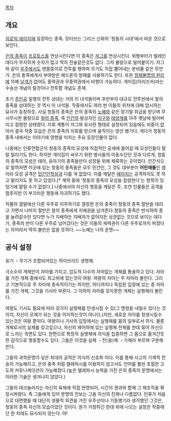 [[목차]]

== 개요 ==
[[히로익 에이지]]에 등장하는 종족. 모티브는 그리스 신화의 '청동의 시대'에서 따온 것으로 보인다.

[[은의 종족]]이 [[프로토스]]를 연상시킨다면 이 종족은 [[저그]]를 연상시킨다. 외형부터가 벌레인데다가 무지하게 숫자가 많고 딱히 전술같은것도 없다. 그저 물량으로 밀어붙이기. 저그와 같이 [[우주]]에서도 맨몸뚱이로 전투를 행하며 무기도 직접 뿜어내는 분비물 같은 무언가. 은의 종족에게서 부여받은 헤드론의 방패를 사용하기도 한다. 또한 [[뮤탈리스크|정체불명의 원리]]에 의해 [[날개]]가 없어도 중력권과 무중력권에서 비행이 가능하다. 개미집(아리즈카)라는 수송선 개념의 탈것이나 전투함 개념도 존재.

초기 [[주인공]] 일행의 전투 상대는 거의 이 녀석들이며 후반부의 대규모 전투씬에서 철의 종족을 상대하는 것 역시 이 녀석들. 작중에서도 여러 번 이들의 위치에 대해 암시하는 묘사가 등장하듯, 사실 청동의 종족은 은의 종족의 [[노예]]와 같은 장기말 취급을 받으며 무시무시한 물량으로 [[철의 종족]], 즉 [[인간]]의 발상지인 [[지구]]와 [[태양계]]를 아주 옛날에 털어버리고 점령한 상태였다. 지휘 계통이 저그와 유사한 형태로 설정되어 있음에도 비중이 없어서 결국 작중 모습은 은의 종족의 지휘를 받으며 움직이는 양산 병기다. 게다가 청동의 종족 내에서는 이야기에 영향을 미치는 주요 등장인물이 없다.

나중에는 인류연합군이 청동의 종족의 모성에 직접적인 공세에 들어갈 때 모성인들이 탈탈 털리기도 한다. 하지만 개미집이 싸우기 위한 병사들의 이동수단인 것과 다르게, 청동의 종족의 모성은 태아, 유아기의 종족들만이 성장을 위해 체류하는 곳이었다. 인간식으로 말하자면 이곳에 있는 청동의 종족들은 모두 민간인, 그 것도 대부분이 '''어린애들'''인 셈이라 모성 공격은 [[민간인]][[학살]]과 다를 게 없었다. 이를 깨달은 [[에이지(히로익 에이지)|에이지]]는 공격하지도 못 하고 말리지도 못 하고 있었다.[* 계약 중에 '청동의 종족의 모성을 점령한다'는 항목이 있었기에 말릴 수가 없었다.] 나중에서야 자신의 행동을 깨달은 주, 조연 인물들은 공격을 멈추지만 이 부끄러운 행동에 자괴하기도 했다.

작품의 결말에선 다른 우주로 이주하기로 결정한 은의 종족이 청동의 종족 절반을 데리고 가면서 나머지 절반은 철의 종족에게 지배권을 넘겨준다.청동의 종족은 번식하여 종을 늘려갈수만 있다면 누가 지배하든 지배자가 없어지든 상관없는 것으로 보이는 데다가, 종족의 반이 다른 우주로 넘어갔다는 것은 이들의 세력권이 다른 우주로까지 퍼졌다는 의미라서 딱히 불만은 없을 듯하다. ~~노예는 나의 운명~~
== 공식 설정 ==
유기 ・무기가 조합되어있는 하이브리드 생명체.
 
극소수의 개체만이 자아를 가지고, 압도적 다수의 자아없는 개체를 통솔하고 있다. 자아를 가진 개체 중에서도 최고위에 있는것이 여왕. 여왕의 자아는 주 자아라 불린다. 그리고 기본적으로 주 자아에 종속적이기는 하지만, 어디까지나 독립된 입장에 있는 종 자아를 가진 개체, 그것을 기사라 부른다. 그 이하의 자아를 갖지못한 개체는 실행체라 불린다.
 
여왕도 기사도 필요에 따라 갖가지 실행체를 탄생시킬 수 있(그 명령을 내릴수 있다는 것이지, 자신이 모체가 되는 것을 의미하는것이 아니다.)지만, 새로운 자아를 창생시킬수 있는것은 여왕 뿐이다. 여왕이나 기사의 입장에서는 실행체를 몸의 일부로서 의식. 물론 개체로서의 실체를 갖고있으나, 자신의 제어하에 있는 실행체 전체를 한데 묶어 자신으로 느끼는 측면도 있다. 한편으로 특정의 실행체에 의식을 집중하면 그 몸으로 옮겨간듯한 감각으로 행동할수도 있다. 그들은 이것을 실체 ・전(全)체 ・가체라 부르며 구분해 쓴다.
 
그들의 과학문명이 낳은 최대의 공적은 의식의 신호화 이다. 이를 통해 사고의 기계적 전송이 가능해지고, 은의 종족 처럼 텔레파시를 이용하지 않고서도 언어를 훨씬 초월한 고도의 커뮤니케이션이 가능해졌다.(높은 텔레파시 능력을 가진 은의 종족의 문명에서는 이러한 기술은 생겨나지 않았다.)
 
그들의 테크놀러지는 자신의 육체에 직접 반영되어, 시간의 경과와 함께 그 체조직을 확장시켜왔다. 즉 그들에게 있어 문명의 진보는 그들 자신의 진화나 다름없다. 인류가 처음으로 대면했을 때 대단히 생물적 외견을 가진 우주선이나 기동병기라 생각했던 그것은, 청동의 종족 자신의 모습이었던 것이다.
뭔가 거창하긴 한데 위에 나오는 설정은 작중에 단 한 차례도 묘사되지 않는다. 야!

